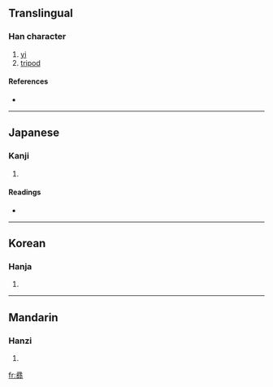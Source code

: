 {{also|彝}}
==Translingual==

===Han character===
{{Han char|rn=58|rad=彐|as=15|sn=18|four=|canj=弓一火火廿 (NMFFT)}}

# [[yi]]
# [[tripod]]

====References====
* {{Han ref|kx=0362.291|dj=0681.110|hdz=20962.180|uh=5F5E|ud=24414}}

----

==Japanese==

===Kanji===
{{ja-kanji|grade=|rs=彐15}}

# {{defn|Japanese}}

====Readings====
* {{ja-readings|on=[[い]] (i)|kun=[[つね]] (tsune)}}

----

==Korean==

===Hanja===
{{ko-hanja|hangeul=이|eumhun=|rv=i|mr=i|y=i}}

# {{defn|Korean}}

----

==Mandarin==

===Hanzi===
{{cmn-hanzi|sim=彝|pin=[[yí]] ([[yi2]])|wg=i<sup>2</sup>}}

# {{defn|Mandarin}}

[[fr:彞]]